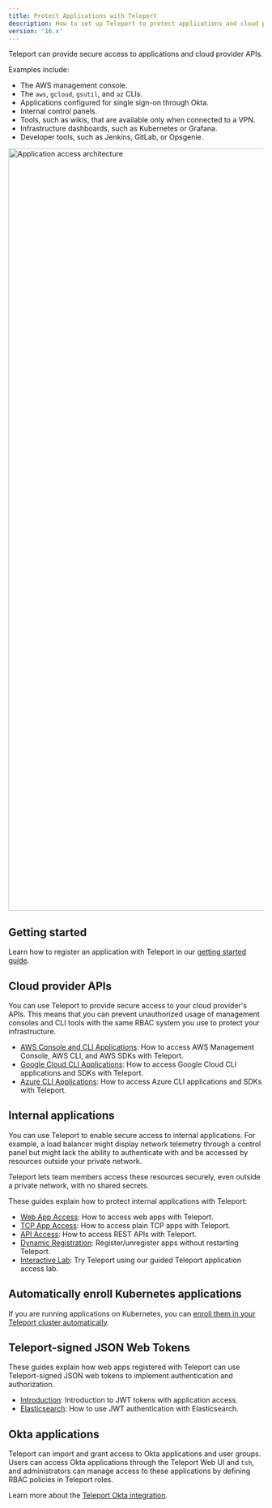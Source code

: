 ```yaml
---
title: Protect Applications with Teleport
description: How to set up Teleport to protect applications and cloud provider APIs
version: '16.x'
---
```


Teleport can provide secure access to applications and cloud provider APIs.

Examples include:

- The AWS management console.
- The `aws`, `gcloud`, `gsutil`, and `az` CLIs.
- Applications configured for single sign-on through Okta.
- Internal control panels.
- Tools, such as wikis, that are available only when connected to a VPN.
- Infrastructure dashboards, such as Kubernetes or Grafana.
- Developer tools, such as Jenkins, GitLab, or Opsgenie.

<img src="/assets/architecture-033074dd7e.png" alt="Application access architecture" width="2863" height="1504" />

## Getting started

Learn how to register an application with Teleport in our [getting started
guide](/docs/ver/16.x/application-access/getting-started).

## Cloud provider APIs

You can use Teleport to provide secure access to your cloud provider's APIs.
This means that you can prevent unauthorized usage of management consoles and
CLI tools with the same RBAC system you use to protect your infrastructure.

- [AWS Console and CLI Applications](/docs/ver/16.x/application-access/cloud-apis/aws-console): How to access
  AWS Management Console, AWS CLI, and AWS SDKs with Teleport.
- [Google Cloud CLI Applications](/docs/ver/16.x/application-access/cloud-apis/google-cloud): How to access
  Google Cloud CLI applications and SDKs with Teleport.
- [Azure CLI Applications](/docs/ver/16.x/application-access/cloud-apis/azure): How to access Azure CLI
  applications and SDKs with Teleport.

## Internal applications

You can use Teleport to enable secure access to internal applications. For
example, a load balancer might display network telemetry through a control panel
but might lack the ability to authenticate with and be accessed by resources
outside your private network.

Teleport lets team members access these resources securely, even outside a
private network, with no shared secrets.

These guides explain how to protect internal applications with Teleport:

- [Web App Access](/docs/ver/16.x/application-access/guides/connecting-apps): How to access web apps with Teleport.
- [TCP App Access](/docs/ver/16.x/application-access/guides/tcp): How to access plain TCP apps with Teleport.
- [API Access](/docs/ver/16.x/application-access/guides/api-access): How to access REST APIs with Teleport.
- [Dynamic Registration](/docs/ver/16.x/application-access/guides/dynamic-registration): Register/unregister apps without restarting Teleport.
- [Interactive Lab](https://goteleport.com/labs/): Try Teleport using our guided Teleport application access lab.

## Automatically enroll Kubernetes applications

If you are running applications on Kubernetes, you can [enroll them in your
Teleport cluster automatically](/docs/ver/16.x/application-access/enroll-kubernetes-applications).

## Teleport-signed JSON Web Tokens

These guides explain how web apps registered with Teleport can use
Teleport-signed JSON web tokens to implement authentication and authorization.

- [Introduction](/docs/ver/16.x/application-access/jwt/introduction): Introduction to JWT tokens with application access.
- [Elasticsearch](/docs/ver/16.x/application-access/jwt/elasticsearch): How to use JWT authentication with Elasticsearch.

## Okta applications

Teleport can import and grant access to Okta applications and user groups. Users
can access Okta applications through the Teleport Web UI and `tsh`, and
administrators can manage access to these applications by defining RBAC policies
in Teleport roles.

Learn more about the [Teleport Okta integration](/docs/ver/16.x/application-access/okta).
